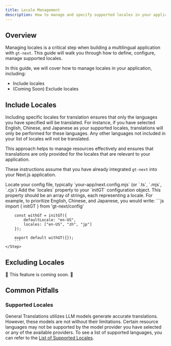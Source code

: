 ```yaml
---
title: Locale Management
description: How to manage and specify supported locales in your application
---
```



## Overview

Managing locales is a critical step when building a multilingual application with `gt-next`.
This guide will walk you through how to define, configure, manage supported locales.

In this guide, we will cover how to manage locales in your application, including:
 * Include locales
 * (Coming Soon) Exclude locales


## Include Locales

Including specific locales for translation ensures that only the languages you have specified will be translated.
For instance, if you have selected English, Chinese, and Japanese as your supported locales, translations will only be performed for these languages.
Any other languages not included in your list of locales will not be translated.

This approach helps to manage resources effectively and ensures that translations are only provided for the locales that are relevant to your application.

These instructions assume that you have already integrated `gt-next` into your Next.js application.

<Steps>
    <Step>
        Locate your config file, typically `your-app/next.config.mjs` (or `.ts`, `.mjs`, `.cjs`)
    </Step>
    <Step>
        Add the `locales` property to your `initGT` configuration object.
        This property should be an array of strings, each representing a locale.
        For example, to prioritize English, Chinese, and Japanese, you would write:
        ```js
        import { initGT } from 'gt-next/config'

        const withGT = initGT({
            defaultLocale: "en-US",
            locales: ["en-US", "zh", "jp"]
        });

        export default withGT({});
        ```
    </Step>
</Steps>


## Excluding Locales

🚧 This feature is coming soon. 🚧

## Common Pitfalls

### Supported Locales

General Translations utilizes LLM models generate accurate translations.
However, these models are not without their limitations.
Certain resource languages may not be supported by the model provider you have selected or any of the available providers.
To see a list of supported languages, you can refer to the [List of Supported Locales](/docs/reference/supported-locales).